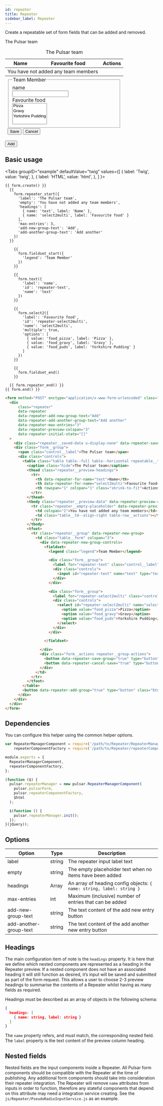 ```yaml
---
id: repeater
title: Repeater
sidebar_label: Repeater
---
```



Create a repeatable set of form fields that can be added and removed.

<div className="d-example">
  <form method="POST" enctype="application/x-www-form-urlencoded" className="form">
    <div
        className="repeater"
        data-repeater=""
        data-repeater-add-new-group-text="Add"
        data-repeater-add-another-group-text="Add another"
        data-repeater-max-entries="3"
        data-repeater-preview-colspan="3"
        data-repeater-initial-state="[]"
    >
      <div className="repeater__saved-data u-display-none" data-repeater-saved-entries-root></div>
      <div className="form__group">
        <span className="control__label">The Pulsar team</span>
        <div className="controls">
          <table className="table table--full table--horizontal repeatable__table">
            <caption className="hide">The Pulsar team</caption>
            <thead className="repeater__preview-headings">
              <tr>
                <th data-repeater-for-name="text">Name</th>
                <th data-repeater-for-name="select2multi">Favourite food</th>
                <th rowspan="1" colspan="1" className="shrink-to-fit">Actions</th>
              </tr>
            </thead>
            <tbody className="repeater__preview-data" data-repeater-preview-root>
              <tr className="repeater__empty-placeholder" data-repeater-preview-placeholder>
                <td colspan="2">You have not added any team members</td>
                <td className="table__td--align-right table-row__actions"></td>
              </tr>
            </tbody>
            <tfoot>
              <tr className="repeater__group" data-repeater-new-group>
                <td className="table__form" colspan="3">
                  <div data-repeater-new-group-controls>
                    <fieldset>
                      <legend className="legend">Team Member</legend>
                      <div className="form__group">
                        <label for="repeater-text" className="control__label">name</label>
                        <div className="controls">
                          <input id="repeater-text" name="text" type="text" className="form__control" />
                        </div>
                      </div>
                      <div className="form__group">
                        <label for="repeater-select2multi" className="control__label">Favourite food</label>
                        <div className="controls">
                          <select id="repeater-select2multi" name="select2multi" multiple data-label="Favourite food" className="form__control select js-select2">
                            <option value="food_pizza">Pizza</option>
                            <option value="food_gravy">Gravy</option>
                            <option value="food_puds">Yorkshire Pudding</option>
                          </select>
                        </div>
                      </div>
                    </fieldset>
                  </div>
                  <div className="form__actions repeater__group-actions">
                    <button data-repeater-save-group="true" type="button" className="btn btn--primary repeater__save-group">Save</button>
                    <button data-repeater-cancel-save="true" type="button" className="btn btn--naked repeater__cancel-group">Cancel</button>
                  </div>
                </td>
              </tr>
            </tfoot>
          </table>
          <button data-repeater-add-group="true" type="button" className="btn repeater__add-group">Add</button>
        </div>
      </div>
    </div>
  </form>
</div>

## Basic usage

<Tabs
  groupID="example"
  defaultValue="twig"
  values={[
    { label: 'Twig', value: 'twig', },
    { label: 'HTML', value: 'html', },
  ]
}>
<TabItem value="twig">

```twig
{{ form.create() }}
  {{
    form.repeater_start({
      'label': 'The Pulsar team',
      'empty': 'You have not added any team members',
      'headings': [
        { name: 'text', label: 'Name' },
        { name: 'select2multi', label: 'Favourite food' }
      ],
      'max-entries': 3,
      'add-new-group-text': 'Add',
      'add-another-group-text': 'Add another'
    })
  }}

    {{
      form.fieldset_start({
        'legend': 'Team Member'
      })
    }}

    {{
      form.text({
        'label': 'name',
        'id': 'repeater-text',
        'name': 'text'
      })
    }}

    {{
      form.select2({
        'label': 'Favourite food',
        'id': 'repeater-select2multi',
        'name': 'select2multi',
        'multiple': true,
        'options': [
          { value: 'food_pizza', label: 'Pizza' },
          { value: 'food_gravy', label: 'Gravy' },
          { value: 'food_puds', label: 'Yorkshire Pudding' }
        ]
      })
    }}

    {{
      form.fieldset_end()
    }}

  {{ form.repeater_end() }}
{{ form.end() }}
```

</TabItem>
<TabItem value="html">

```html
<form method="POST" enctype="application/x-www-form-urlencoded" class="form">
  <div
      class="repeater"
      data-repeater
      data-repeater-add-new-group-text="Add"
      data-repeater-add-another-group-text="Add another"
      data-repeater-max-entries="3"
      data-repeater-preview-colspan="3"
      data-repeater-initial-state="[]"
  >
    <div class="repeater__saved-data u-display-none" data-repeater-saved-entries-root></div>
    <div class="form__group">
      <span class="control__label">The Pulsar team</span>
      <div class="controls">
        <table class="table table--full table--horizontal repeatable__table">
          <caption class="hide">The Pulsar team</caption>
          <thead class="repeater__preview-headings">
            <tr>
              <th data-repeater-for-name="text">Name</th>
              <th data-repeater-for-name="select2multi">Favourite food</th>
              <th rowspan="1" colspan="1" class="shrink-to-fit">Actions</th>
            </tr>
          </thead>
          <tbody class="repeater__preview-data" data-repeater-preview-root>
            <tr class="repeater__empty-placeholder" data-repeater-preview-placeholder>
              <td colspan="2">You have not added any team members</td>
              <td class="table__td--align-right table-row__actions"></td>
            </tr>
          </tbody>
          <tfoot>
            <tr class="repeater__group" data-repeater-new-group>
              <td class="table__form" colspan="3">
                <div data-repeater-new-group-controls>
                  <fieldset>
                    <legend class="legend">Team Member</legend>

                    <div class="form__group">
                      <label for="repeater-text" class="control__label">name</label>
                      <div class="controls">
                        <input id="repeater-text" name="text" type="text" class="form__control" />
                      </div>
                    </div>

                    <div class="form__group">
                      <label for="repeater-select2multi" class="control__label">Favourite food</label>
                      <div class="controls">
                        <select id="repeater-select2multi" name="select2multi" multiple data-label="Favourite food" class="form__control select js-select2">
                          <option value="food_pizza">Pizza</option>
                          <option value="food_gravy">Gravy</option>
                          <option value="food_puds">Yorkshire Pudding</option>
                        </select>
                      </div>
                    </div>

                  </fieldset>

                </div>
                <div class="form__actions repeater__group-actions">
                  <button data-repeater-save-group="true" type="button" class="btn btn--primary repeater__save-group">Save</button>
                  <button data-repeater-cancel-save="true" type="button" class="btn btn--naked repeater__cancel-group">Cancel</button>
                </div>
              </td>
            </tr>
          </tfoot>
        </table>
        <button data-repeater-add-group="true" type="button" class="btn repeater__add-group">Add</button>
      </div>
    </div>
  </div>
</form>
```

</TabItem>
</Tabs>

## Dependencies

You can configure this helper using the common helper options.

```js index.js
var RepeaterManagerComponent = require('/path/to/Repeater/RepeaterManagerComponent'),
    repeaterComponentFactory = require('/path/to/Repeater/repeaterComponentFactory');

module.exports = {
  RepeaterManagerComponent,
  repeaterComponentFactory,
};
```

```js main.js
(function ($) {
  pulsar.repeaterManager = new pulsar.RepeaterManagerComponent(
    pulsar.pulsarForm,
    pulsar.repeaterComponentFactory,
    $html
  );

  $(function () {
    pulsar.repeaterManager.init();
  });
}(jQuery));
```

## Options

| Option | Type | Description |
| ------ | ---- | ----------- |
| label | string | The repeater input label text |
| empty | string | The empty placeholder text when no items have been added |
| headings | Array | An array of heading config objects: `{ name: string, label: string }` |
| max-entries | int | Maximum (inclusive) number of entries that can be added |
| add-new-group-text | string | The text content of the add new entry button |
| add-another-group-text | string | The text content of the add another new entry button |

## Headings

The main configuration item of note is the `headings` property. It is here that we define which nested components are represented as a heading in the Repeater preview. If a nested component does not have an associated heading it will still function as desired, it’s input will be saved and submitted as part of the form request. This allows a user to choose 2-3 preview headings to summarise the contents of a Repeater whilst having as many fields as required.

Headings must be described as an array of objects in the following schema:

```json
{
  headings: [
    { name: string, label: string }
  ]
}
```

The `name` property refers, and must match, the corresponding nested field. The `label` property is the text content of the preview column heading.

## Nested fields

Nested fields are the input components inside a Repeater. All Pulsar form components should be compatible with the Repeater at the time of publishing. Any additional form components should take into consideration their repeater integration. The Repeater will remove `name` attributes from inputs in order to function, therefore any stateful components that depend on this attribute may need a integration service creating. See the `js/Repeater/PseudoRadioInputService.js` as an example.